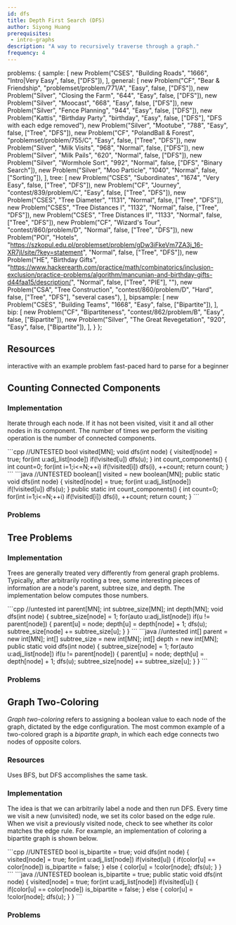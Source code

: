 ```yaml
---
id: dfs
title: Depth First Search (DFS)
author: Siyong Huang
prerequisites: 
 - intro-graphs
description: "A way to recursively traverse through a graph."
frequency: 4
---
```



  problems: {
    sample: [
      new Problem("CSES", "Building Roads", "1666", "Intro|Very Easy", false, ["DFS"]),
    ],
    general: [
      new Problem("CF", "Bear & Friendship", "problemset/problem/771/A", "Easy", false, ["DFS"]),
      new Problem("Silver", "Closing the Farm", "644", "Easy", false, ["DFS"]),
      new Problem("Silver", "Moocast", "668", "Easy", false, ["DFS"]),
      new Problem("Silver", "Fence Planning", "944", "Easy", false, ["DFS"]),
      new Problem("Kattis", "Birthday Party", "birthday", "Easy", false, ["DFS"], "DFS with each edge removed"),
      new Problem("Silver", "Mootube", "788", "Easy", false, ["Tree", "DFS"]),
      new Problem("CF", "PolandBall & Forest", "problemset/problem/755/C", "Easy", false, ["Tree", "DFS"]),
      new Problem("Silver", "Milk Visits", "968", "Normal", false, ["DFS"]),
      new Problem("Silver", "Milk Pails", "620", "Normal", false, ["DFS"]),
      new Problem("Silver", "Wormhole Sort", "992", "Normal", false, ["DFS", "Binary Search"]),
      new Problem("Silver", "Moo Particle", "1040", "Normal", false, ["Sorting"]),
    ],
    tree: [
      new Problem("CSES", "Subordinates", "1674", "Very Easy", false, ["Tree", "DFS"]),
      new Problem("CF", "Journey", "contest/839/problem/C", "Easy", false, ["Tree", "DFS"]),
      new Problem("CSES", "Tree Diameter", "1131", "Normal", false, ["Tree", "DFS"]),
      new Problem("CSES", "Tree Distances I", "1132", "Normal", false, ["Tree", "DFS"]),
      new Problem("CSES", "Tree Distances II", "1133", "Normal", false, ["Tree", "DFS"]),
      new Problem("CF", "Wizard's Tour", "contest/860/problem/D", "Normal", false, ["Tree", "DFS"]),
      new Problem("POI", "Hotels", "https://szkopul.edu.pl/problemset/problem/gDw3iFkeVm7ZA3j_16-XR7jI/site/?key=statement", "Normal", false, ["Tree", "DFS"]),
      new Problem("HE", "Birthday Gifts", "https://www.hackerearth.com/practice/math/combinatorics/inclusion-exclusion/practice-problems/algorithm/mancunian-and-birthday-gifts-d44faa15/description/", "Normal", false, ["Tree", "PIE"], ""),
      new Problem("CSA", "Tree Construction", "contest/860/problem/D", "Hard", false, ["Tree", "DFS"], "several cases"),
    ],
    bipsample: [
      new Problem("CSES", "Building Teams", "1668", "Easy", false, ["Bipartite"]),
    ],    
    bip: [
      new Problem("CF", "Bipartiteness", "contest/862/problem/B", "Easy", false, ["Bipartite"]),
      new Problem("Silver", "The Great Revegetation", "920", "Easy", false, ["Bipartite"]),
    ],
  }
};

## Resources

<Resources>
  <Resource source="CPH" title="12.1 - DFS, 14 - Tree algorithms" starred></Resource>
  <Resource source="CSA" title="Depth First Search" url="depth_first_search" starred>interactive</Resource>
  <Resource source="IUSACO" title="10.4 - Graph Traversal Algorithms"></Resource>
  <Resource source="PAPS" title="12.2 - Depth-First Search">with an example problem</Resource>
  <Resource source="CPC" title="7 - Graphs 1" url="07_graphs_1">fast-paced</Resource>
  <Resource source="cp-algo" title="Depth First Search" url="graph/depth-first-search.html">hard to parse for a beginner</Resource>
  <Resource source="TC" title="Graphs Section 2" url="introduction-to-graphs-and-their-data-structures-section-2"></Resource>
</Resources>

## Counting Connected Components

<Problems problems={metadata.problems.sample} />

### Implementation

Iterate through each node. If it has not been visited, visit it and all other nodes in its component. The number of times we perform the visiting operation is the number of connected components. 

<LanguageSection>
<CPPSection>
```cpp
//UNTESTED
bool visited[MN];
void dfs(int node)
{
	visited[node] = true;
	for(int u:adj_list[node])
		if(!visited[u])
			dfs(u);
}
int count_components()
{
	int count=0;
	for(int i=1;i<=N;++i)
		if(!visited[i])
			dfs(i), ++count;
	return count;
}
```
</CPPSection>

<JavaSection>
```java
//UNTESTED
boolean[] visited = new boolean[MN];
public static void dfs(int node)
{
	visited[node] = true;
	for(int u:adj_list[node])
		if(!visited[u])
			dfs(u);
}
public static int count_components()
{
	int count=0;
	for(int i=1;i<=N;++i)
		if(!visited[i])
			dfs(i), ++count;
	return count;
}
```
</JavaSection>
</LanguageSection>

<IncompleteSection />

### Problems

<Problems problems={metadata.problems.general} />

## Tree Problems

### Implementation

Trees are generally treated very differently from general graph problems.
Typically, after arbitrarily rooting a tree, some interesting pieces of information are a node's parent, subtree size, and depth.
The implementation below computes those numbers.

<LanguageSection>
<CPPSection>
```cpp
//untested
int parent[MN];
int subtree_size[MN];
int depth[MN];
void dfs(int node)
{
	subtree_size[node] = 1;
	for(auto u:adj_list[node])
		if(u != parent[node])
		{
			parent[u] = node;
			depth[u] = depth[node] + 1;
			dfs(u);
			subtree_size[node] += subtree_size[u];
		}
}
```
</CPPSection>

<JavaSection>
```java
//untested
int[] parent = new int[MN];
int[] subtree_size = new int[MN];
int[] depth = new int[MN];
public static void dfs(int node)
{
	subtree_size[node] = 1;
	for(auto u:adj_list[node])
		if(u != parent[node])
		{
			parent[u] = node;
			depth[u] = depth[node] + 1;
			dfs(u);
			subtree_size[node] += subtree_size[u];
		}
}
```
</JavaSection>
</LanguageSection>

<IncompleteSection />

### Problems

<Problems problems={metadata.problems.tree} />

## Graph Two-Coloring

*Graph two-coloring* refers to assigning a boolean value to each node of the graph, dictated by the edge configuration.
The most common example of a two-colored graph is a *bipartite graph*, in which each edge connects two nodes of opposite colors.

<Problems problems={metadata.problems.bipsample} />

### Resources

<Resources>
  <Resource source="IUSACO" title="10.7 - Bipartite Graphs" starred></Resource>
  <Resource source="CPH" title="12.3 - Graph Traversal: Applications"></Resource>
  <Resource source="cp-algo" title="Bipartite Check" url="graph/bipartite-check.html">Uses BFS, but DFS accomplishes the same task.</Resource>
</Resources>
 

### Implementation

The idea is that we can arbitrarily label a node and then run DFS. Every time we visit a new (unvisited) node, we set its color based on the edge rule. When we visit a previously visited node, check to see whether its color matches the edge rule. For example, an implementation of coloring a bipartite graph is shown below.

<LanguageSection>
<CPPSection>
```cpp
//UNTESTED
bool is_bipartite = true;
void dfs(int node)
{
	visited[node] = true;
	for(int u:adj_list[node])
		if(visited[u])
		{
			if(color[u] == color[node])
				is_bipartite = false;
		}
		else
		{
			color[u] = !color[node];
			dfs(u);
		}
}
```
</CPPSection>

<JavaSection>
```java
//UNTESTED
boolean is_bipartite = true;
public static void dfs(int node)
{
	visited[node] = true;
	for(int u:adj_list[node])
		if(visited[u])
		{
			if(color[u] == color[node])
				is_bipartite = false;
		}
		else
		{
			color[u] = !color[node];
			dfs(u);
		}
}
```
</JavaSection>
</LanguageSection>

### Problems

<Problems problems={metadata.problems.bip} />
